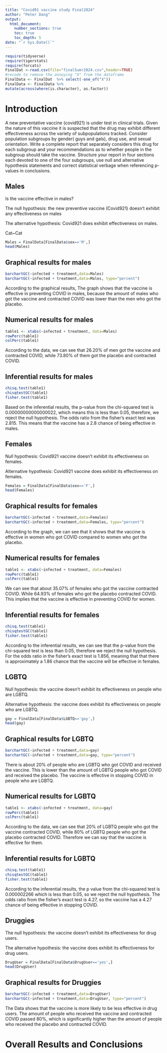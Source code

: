 ```yaml
---
title: "Covid91 vaccine study Final2024"
author: "Peter Dang"
output: 
  html_document:
    number_sections: true
    toc: true
    toc_depth: 5
date: "`r Sys.Date()`" 
---
```


```r
require(tidyverse)
require(tigerstats)
require(forcats)
FinalDat <-read.csv(file="finalSumr2024.csv",header=TRUE)
#recode to remove the annoying "X" from the dataframe
FinalData <- FinalDat  %>% select(-one_of("X"))
FinalData <- FinalData %>%
mutate(across(where(is.character), as.factor))
```

# Introduction

A new  preventative vaccine (covid921) is under test in clinical trials. Given the nature of this vaccine it is suspected that the drug may exhibit different effectiveness across the variety of subpopulations tracked. Consider population subgroups by gender( guys and gals), drug use, and sexual orientation. Write a complete report that separately considers this drug for each subgroup and your recommendations as to whether people in the subgroup should take the vaccine. Structure your report in four sections each devoted to one of the four subgroups, use null and alternative hypothesis statements and correct statistical verbage when referencing p-values in conclusions.

## Males

Is the vaccine effective in males?

The null hypothesis: the new preventive vaccine (Covid921) doesn't exhibit any effectiveness on males

The alternative hypothesis: Covid921 does exhibit effectiveness on males.

Cat~Cat

```r
Males = FinalData[FinalData$sex=='M',]
head(Males)
```

## Graphical results for males 

```r
barchartGC(~infected + treatment,data=Males)
barchartGC(~infected + treatment,data=Males, type="percent")
```

According to the graphical results, The graph shows that the vaccine is effective in preventing COVID in males, because the amount of  males who got the vaccine and contracted COVID was lower than the men who got the placebo. 

## Numerical results for males 

```r
table1 <- xtabs(~infected + treatment, data=Males)
rowPerc(table1)
colPerc(table1)
```

According to the data, we can see that 26.20% of men got the vaccine and contracted COVID, while 73.80% of them got the placebo and contracted COVID. 

## Inferential results for males 

```r
chisq.test(table1)
chisqtestGC(table1)
fisher.test(table1)
```

Based on the inferential results, the p-value from the chi-squared test is 0.00000000000000022, which means this is less than 0.05, therefore, we reject the null hypothesis. The odds ratio from the fisher's exact test was 2.815. This means that the vaccine has a 2.8 chance of being effective in males. 

## Females

Null hypothesis: Covid921 vaccine doesn't exhibit its effectiveness on females. 

Alternative hypothesis: Covid921 vaccine does exhibit its effectiveness on females. 

```r
Females = FinalData[FinalData$sex=='F',]
head(Females)
```

## Graphical results for females 

```r
barchartGC(~infected + treatment,data=Females)
barchartGC(~infected + treatment,data=Females, type="percent")
```

According to the graph, we can see that it shows that the vaccine is effective in women who got COVID compared to women who got the placebo. 

## Numerical results for females 

```r
table1 <- xtabs(~infected + treatment, data=Females)
rowPerc(table1)
colPerc(table1)
```

We can see that about 35.07% of females who got the vaccine contracted COVID. While 64.93% of females who got the placebo contracted COVID. This implies that the vaccine is effective in preventing COVID for women.

## Inferential results for females 

```r
chisq.test(table1)
chisqtestGC(table1)
fisher.test(table1)
```

According to the inferential results, we can see that the p-value from the chi-squared test is less than 0.05, therefore we reject the null hypothesis. For the odds ratio in the fisher's exact test is 1.856, meaning that that there is approximately a 1.86 chance that the vaccine will be effective in females. 


## LGBTQ

Null hypothesis: the vaccine doesn't exhibit its effectiveness on people who are LGBTQ.

Alternative hypothesis: the vaccine does exhibit its effectiveness on people who are LGBTQ.

```r
gay = FinalData[FinalData$LGBTQ=='gay',]
head(gay)
```


## Graphical results for LGBTQ

```r
barchartGC(~infected + treatment,data=gay)
barchartGC(~infected + treatment,data=gay, type="percent")
```

There is about 20% of people who are LGBTQ who got COVID and received the vaccine. This is lower than the amount of LGBTQ people who got COVID and received the placebo. The vaccine is effective in stopping COVID in people who are LGBTQ. 

## Numerical results for LGBTQ

```r
table1 <- xtabs(~infected + treatment, data=gay)
rowPerc(table1)
colPerc(table1)
```

According to the data, we can see that 20% of LGBTQ people who got the vaccine contracted COVID, while 80% of LGBTQ people who got the placebo contracted COVID. Therefore we can say that the vaccine is effective for them. 

## Inferential results for LGBTQ 

```r
chisq.test(table1)
chisqtestGC(table1)
fisher.test(table1)
```

According to the inferential results, the p value from the chi-squared test is 0.000002266 which is less than 0.05, so we reject the null hypothesis. The odds ratio from the fisher's exact test is 4.27, so the vaccine has a 4.27 chance of being effective in stopping COVID. 

## Druggies

The null hypothesis: the vaccine doesn't exhibit its effectiveness for drug users. 

The alternative hypothesis: the vaccine does exhibit its effectiveness for drug users.

```r
DrugUser = FinalData[FinalData$DrugUser=='yes',]
head(DrugUser)
```


## Graphical results for Druggies

```r
barchartGC(~infected + treatment,data=DrugUser)
barchartGC(~infected + treatment,data=DrugUser, type="percent")
```

The Data shows that the vaccine is more likely to be less effective in drug users. The amount of people who received the vaccine and contracted COVID passed 80%, which is significantly higher than the amount of people who received the placebo and contracted COVID. 

# Overall Results and Conclusions